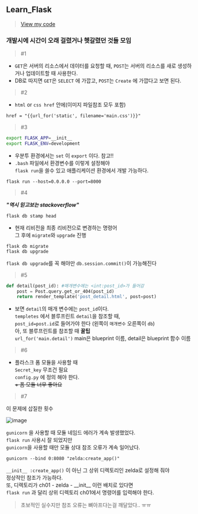 ## Learn_Flask 
> <a href="https://github.com/min050410/Flask-take-notes/tree/master">View my code</a>    

### 개발시에 시간이 오래 걸렸거나 헷갈렸던 것들 모임  
> #1  

- `GET`은 서버의 리소스에서 데이터를 요청할 때, `POST`는 서버의 리소스를 새로 생성하거나 업데이트할 때 사용한다.  
- DB로 따지면 `GET`은 `SELECT` 에 가깝고, `POST`는 `Create` 에 가깝다고 보면 된다.

> #2  

- `html` or `css href` 안에(이미지 파일참조 모두 포함) 
```html
href = "{{url_for('static', filename='main.css')}}"
```
> #3

```bash  
export FLASK_APP=__init__  
export FLASK_ENV=development  
```
- 우분투 환경에서는 `set` 이 `export` 이다. 참고!!  
- `.bash` 파일에서 환경변수를 이렇게 설정해야   
`flask run`을 쓸수 있고 애플리케이션 환경에서 개발 가능하다.
```ubuntu
flask run --host=0.0.0.0 --port=8000
```
> #4  

__*"역시 믿고보는 stackoverflow"*__  
```ubuntu
flask db stamp head
```
- 현재 리비전을 최종 리비전으로 변경하는 명령어  
그 후에 `migrate`와 `upgrade` 진행  
```ubuntu
flask db migrate  
flask db upgrade
```
  
`flask db upgrade`를 꼭 해야만 `db.session.commit()`이 가능해진다  
  
  
> #5

```python
def detail(post_id): #매개변수에는 <int:post_id>가 들어감  
	post = Post.query.get_or_404(post_id)  
	return render_template('post_detail.html', post=post)  
```

- 보면 `detail`의 매개 변수에는 `post_id`이다.  
`templetes` 에서 블루프린트 `detail`을 참조할 때,  
`post_id=post.id`로 들어가야 한다 (왼쪽이 `매개변수` 오른쪽이 `db`)  
아, 또 블루프린트를 참조할 때 __꿀팁__  
`url_for('main.detail')` main은 blueprint 이름, detail은 blueprint 함수 이름

> #6  

- 플라스크 폼 모듈을 사용할 때  
`Secret_key` 무조건 필요    
`config.py` 에 정의 해야 한다.  
~~+ 폼 모듈 너무 좋아요~~

> #7 

이 문제에 삽질한 횟수  
  
![image](https://user-images.githubusercontent.com/45661217/134806966-9ee02c84-74f4-4b6d-aed4-46daea631f67.png) 
  
`gunicorn` 을 사용할 때 모듈 네임드 에러가 계속 발생했었다.  
`flask run` 사용시 잘 되었지만  
`gunicorn`을 사용할 때만 모듈 상대 참조 오류가 계속 일어났다.    
```ubuntu
gunicorn --bind 0:8080 "zelda:create_app()"  
```
`__init__ :create_app()` 이 아닌 그 상위 디렉토리인 zelda로 설정해 줘야  
정상적인 참조가 가능하다.  
또, 디렉토리가 ch01 - zelda - \_\_init\_\_ 이런 배치로 있다면  
`flask run` 과 달리 상위 디렉토리 ch01에서 명령어를 입력해야 한다.  
> 초보적인 실수지만 참조 오류는 뼈아프다는걸 깨달았다.. ㅠㅠ   